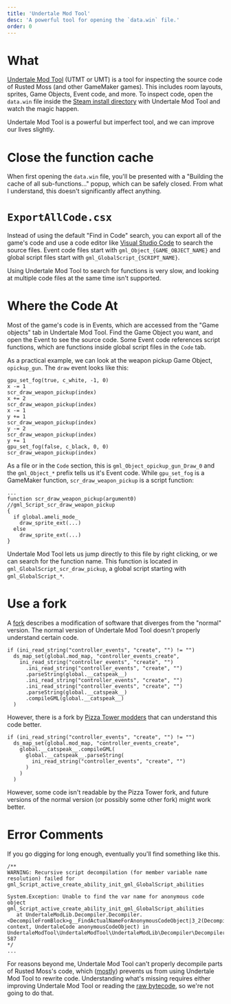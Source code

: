 ```yaml
---
title: 'Undertale Mod Tool'
desc: 'A powerful tool for opening the `data.win` file.'
order: 0
---
```


# What

[Undertale Mod Tool](https://github.com/UnderminersTeam/UndertaleModTool) (UTMT or UMT) is a tool for inspecting the source code of Rusted Moss (and other GameMaker games). This includes room layouts, sprites, Game Objects, Event code, and more. To inspect code, open the `data.win` file inside the [Steam install directory](/rm-docs/intro/quickstart#where-are-my-files) with Undertale Mod Tool and watch the magic happen.

Undertale Mod Tool is a powerful but imperfect tool, and we can improve our lives slightly.

# Close the function cache

When first opening the `data.win` file, you'll be presented with a "Building the cache of all sub-functions..." popup, which can be safely closed. From what I understand, this doesn't significantly affect anything.

# `ExportAllCode.csx`

Instead of using the default "Find in Code" search, you can export all of the game's code and use a code editor like [Visual Studio Code](https://code.visualstudio.com/) to search the source files. Event code files start with `gml_Object_{GAME_OBJECT_NAME}` and global script files start with `gml_GlobalScript_{SCRIPT_NAME}`.

Using Undertale Mod Tool to search for functions is very slow, and looking at multiple code files at the same time isn't supported.

# Where the Code At

Most of the game's code is in Events, which are accessed from the "Game objects" tab in Undertale Mod Tool. Find the Game Object you want, and open the Event to see the source code. Some Event code references script functions, which are functions inside global script files in the `Code` tab.

As a practical example, we can look at the weapon pickup Game Object, `opickup_gun`. The `draw` event looks like this:

```gml
gpu_set_fog(true, c_white, -1, 0)
x -= 1
scr_draw_weapon_pickup(index)
x += 2
scr_draw_weapon_pickup(index)
x -= 1
y += 1
scr_draw_weapon_pickup(index)
y -= 2
scr_draw_weapon_pickup(index)
y += 1
gpu_set_fog(false, c_black, 0, 0)
scr_draw_weapon_pickup(index)
```

As a file or in the `Code` section, this is `gml_Object_opickup_gun_Draw_0` and the `gml_Object_*` prefix tells us it's Event code. While `gpu_set_fog` is a GameMaker function, `scr_draw_weapon_pickup` is a script function:

```gml
...
function scr_draw_weapon_pickup(argument0) //gml_Script_scr_draw_weapon_pickup
{
  if global.ameli_mode_
    draw_sprite_ext(...)
  else
    draw_sprite_ext(...)
}
```

Undertale Mod Tool lets us jump directly to this file by right clicking, or we can search for the function name. This function is located in `gml_GlobalScript_scr_draw_pickup`, a global script starting with `gml_GlobalScript_*`.

# Use a fork

A [fork](<https://en.wikipedia.org/wiki/Fork_(software_development)>) describes a modification of software that diverges from the "normal" version. The normal version of Undertale Mod Tool doesn't properly understand certain code.

```gml
if (ini_read_string("controller_events", "create", "") != "")
  ds_map_set(global.mod_map, "controller_events_create",
    ini_read_string("controller_events", "create", "")
      .ini_read_string("controller_events", "create", "")
      .parseString(global.__catspeak__)
      .ini_read_string("controller_events", "create", "")
      .ini_read_string("controller_events", "create", "")
      .parseString(global.__catspeak__)
      .compileGML(global.__catspeak__)
  )
```

However, there is a fork by [Pizza Tower modders](https://github.com/XDOneDude/UndertaleModToolCE) that can understand this code better.

```gml
if (ini_read_string("controller_events", "create", "") != "")
  ds_map_set(global.mod_map, "controller_events_create",
    global.__catspeak__.compileGML(
      global.__catspeak__.parseString(
        ini_read_string("controller_events", "create", "")
      )
    )
  )
```

However, some code isn't readable by the Pizza Tower fork, and future versions of the normal version (or possibly some other fork) might work better.

# Error Comments

If you go digging for long enough, eventually you'll find something like this.

```gml
/**
WARNING: Recursive script decompilation (for member variable name resolution) failed for gml_Script_active_create_ability_init_gml_GlobalScript_abilities

System.Exception: Unable to find the var name for anonymous code object gml_Script_active_create_ability_init_gml_GlobalScript_abilities
   at UndertaleModLib.Decompiler.Decompiler.<DecompileFromBlock>g__FindActualNameForAnonymousCodeObject|3_2(DecompileContext context, UndertaleCode anonymousCodeObject) in UndertaleModTool\UndertaleModTool\UndertaleModLib\Decompiler\Decompiler.cs:line 587
*/
...
```

For reasons beyond me, Undertale Mod Tool can't properly decompile parts of Rusted Moss's code, which ([mostly](/rm-docs/modding/limitations#decompilation)) prevents us from using Undertale Mod Tool to rewrite code. Understanding what's missing requires either improving Undertale Mod Tool or reading the [raw bytecode](/rm-docs/gml/architecture#bytecode), so we're not going to do that.
